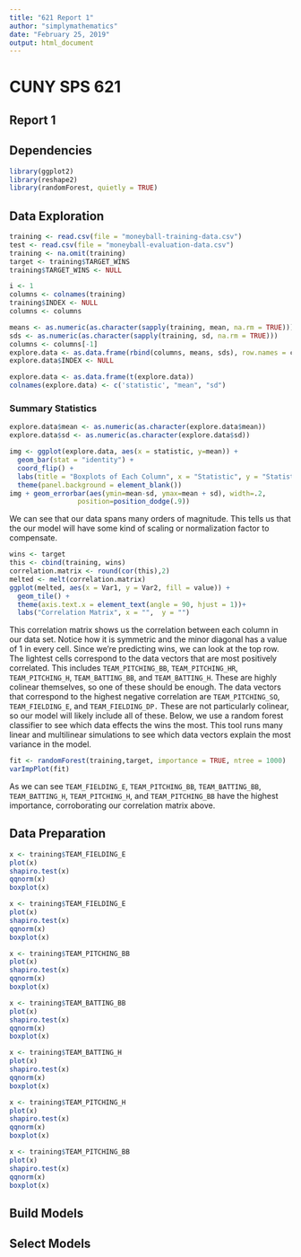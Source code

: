 ```yaml
---
title: "621 Report 1"
author: "simplymathematics"
date: "February 25, 2019"
output: html_document
---
```


# CUNY SPS 621
## Report 1

## Dependencies

```r
library(ggplot2)
library(reshape2)
library(randomForest, quietly = TRUE)
```

## Data Exploration

```r
training <- read.csv(file = "moneyball-training-data.csv")
test <- read.csv(file = "moneyball-evaluation-data.csv")
training <- na.omit(training)
target <- training$TARGET_WINS
training$TARGET_WINS <- NULL
```


```r

i <- 1
columns <- colnames(training)
training$INDEX <- NULL
columns <- columns

means <- as.numeric(as.character(sapply(training, mean, na.rm = TRUE)))
sds <- as.numeric(as.character(sapply(training, sd, na.rm = TRUE)))
columns <- columns[-1]
explore.data <- as.data.frame(rbind(columns, means, sds), row.names = columns)
explore.data$INDEX <- NULL

explore.data <- as.data.frame(t(explore.data))
colnames(explore.data) <- c('statistic', "mean", "sd")
```

### Summary Statistics

```r
explore.data$mean <- as.numeric(as.character(explore.data$mean))
explore.data$sd <- as.numeric(as.character(explore.data$sd))

img <- ggplot(explore.data, aes(x = statistic, y=mean)) +
  geom_bar(stat = "identity") + 
  coord_flip() + 
  labs(title = "Boxplots of Each Column", x = "Statistic", y = "Statistic Mean")+
  theme(panel.background = element_blank())
img + geom_errorbar(aes(ymin=mean-sd, ymax=mean + sd), width=.2,
                 position=position_dodge(.9))
```
We can see that our data spans many orders of magnitude. This tells us that the our model will have some kind of scaling or normalization factor to compensate.
```r
wins <- target
this <- cbind(training, wins)
correlation.matrix <- round(cor(this),2)
melted <- melt(correlation.matrix)
ggplot(melted, aes(x = Var1, y = Var2, fill = value)) +
  geom_tile() +
  theme(axis.text.x = element_text(angle = 90, hjust = 1))+
  labs("Correlation Matrix", x = "",  y = "")
```
This correlation matrix shows us the correlation between each column in our data set. Notice how it is symmetric and the minor diagonal has a value of 1 in every cell. Since we're predicting wins, we can look at the top row. The lightest cells correspond to the data vectors that are most positively correlated. This includes ```TEAM_PITCHING_BB```, ```TEAM_PITCHING_HR```, ```TEAM_PITCHING_H```,  ```TEAM_BATTING_BB```,  and ```TEAM_BATTING_H```. These are highly colinear themselves, so one of these should be enough. The data vectors that correspond to the highest negative correlation are ```TEAM_PITCHING_SO```, ```TEAM_FIELDING_E```, and ```TEAM_FIELDING_DP.``` These are not particularly colinear, so our model will likely include all of these. Below, we use a random forest classifier to see which data effects the wins the most. This tool runs many linear and multilinear simulations to see which data vectors explain the most variance in the model.
```r
fit <- randomForest(training,target, importance = TRUE, ntree = 1000)
varImpPlot(fit)
```
As we can see ```TEAM_FIELDING_E```, ```TEAM_PITCHING_BB```, ```TEAM_BATTING_BB```,  ```TEAM_BATTING_H```, ```TEAM_PITCHING_H```, and ```TEAM_PITCHING_BB``` have the highest importance, corroborating our correlation matrix above.

## Data Preparation

```r
x <- training$TEAM_FIELDING_E
plot(x)
shapiro.test(x)
qqnorm(x)
boxplot(x)
```
```r
x <- training$TEAM_FIELDING_E
plot(x)
shapiro.test(x)
qqnorm(x)
boxplot(x)
```
```r
x <- training$TEAM_PITCHING_BB
plot(x)
shapiro.test(x)
qqnorm(x)
boxplot(x)
```
```r
x <- training$TEAM_BATTING_BB
plot(x)
shapiro.test(x)
qqnorm(x)
boxplot(x)
```
```r
x <- training$TEAM_BATTING_H
plot(x)
shapiro.test(x)
qqnorm(x)
boxplot(x)
```
```r
x <- training$TEAM_PITCHING_H
plot(x)
shapiro.test(x)
qqnorm(x)
boxplot(x)
```

```r
x <- training$TEAM_PITCHING_BB
plot(x)
shapiro.test(x)
qqnorm(x)
boxplot(x)
```

## Build Models



## Select Models

